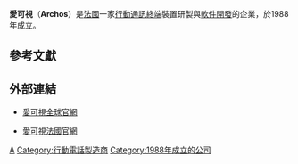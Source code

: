 {{Infobox Company
| name                = 法國愛可視股份有限公司
| name_en             = French Archos Ltd.
| logo                = [[File:Archos-Logo.svg|200px]]
| logo_size           = 200
| logo_caption        =
| image               = File:A43.jpg
| image_size          = 200
| image_caption       = Archos 43 Internet Tablet
| type                = 有限公司
| native_name         =
| native_name_lang    =
| other_name          =
| traded_as           =
| com_code            =
| ROC_UBN             =
| fate                =
| predecessor         =
| successor           =
| foundation          = {{FRA}}[[法蘭西島|法蘭西島]]（{{Start date|1988}}）
| defunct             =
| location            = {{FRA}}[[法蘭西島|法蘭西島]]Archos Zone Industrielle, 12 rue Ampère 91430, Igny<ref name="autogenerated1">{{cite web |url=https://europeanequities.nyx.com/en/products/equities/FR0000182479-XPAR/company-information |title=ARCHOS |work=European Equities |publisher=NYSE Euronext |year=2013 |accessdate=2013-01-25 |deadurl=yes |archiveurl=https://archive.is/20130216143419/https://europeanequities.nyx.com/en/products/equities/FR0000182479-XPAR/company-information |archivedate=2013-02-16 }}</ref>
| locations           =
| area_served         = 全球
| founder             = [[Henri_Crohas|Henri Crohas]]
| chairman            = [[Henri_Crohas|Henri Crohas]]
| president           =
| vice_chairman       =
| MD                  =
| GM                  =
| CEO                 = [[Henri_Crohas|Henri Crohas]]
| CFO                 =
| COO                 =
| CMO                 =
| CD                  =
| key_people          =
| industry            = 消費電子、電腦硬件
| products            = 手機、平板電腦
| services            =
| revenue             =
| operating_income    =
| net_income          =
| aum                 =
| assets              =
| equity              =
| owner               =
| num_employees       =
| parent              =
| divisions           =
| subsid              =
| homepage            = {{URL|http://www.archos.com/}}
| zip_code            =
| telephone_no        =
| slogan              =
| capital             =
| market_value        =
| P/E_ratio           =
| earnings_per_share  =
| net_asset_value     =
| accounting_period   =
| major_shareholder   =
| footnotes           =
}}

'''愛可視'''（'''Archos'''）是[[法國|法國]]一家[[行動終端|行動通訊終端]]裝置研製與[[軟件開發|軟件開發]]的企業，於1988年成立。

== 參考文獻 ==
{{Reflist}}

== 外部連結 ==
*{{en}}[http://www.archos.com/ 愛可視全球官網] {{Wayback|url=http://www.archos.com/ |date=20110125165046 }}
*{{fr}}[http://www.archos.com/fr-fr/home.html 愛可視法國官網] {{Wayback|url=http://www.archos.com/fr-fr/home.html |date=20150829011420 }}

{{CAC Small 90}}
[[Category:法國電子公司|A]]
[[Category:行動電話製造商|Category:行動電話製造商]]
[[Category:1988年成立的公司|Category:1988年成立的公司]]